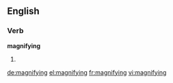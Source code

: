 ==English==

===Verb===
'''magnifying'''

# {{present participle of|magnify}}

[[de:magnifying]]
[[el:magnifying]]
[[fr:magnifying]]
[[vi:magnifying]]